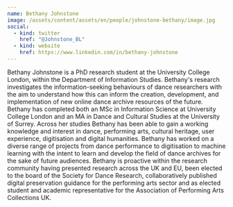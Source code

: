 ```yaml
---
name: Bethany Johnstone
image: /assets/content/assets/en/people/johnstone-bethany/image.jpg
social:
  - kind: twitter
    href: "@Johnstone_BL"
  - kind: website
    href: https://www.linkedin.com/in/bethany-johnstone
---
```

Bethany Johnstone is a PhD research student at the University College London, within the Department of Information Studies. Bethany's research investigates the information-seeking behaviours of dance researchers with the aim to understand how this can inform the creation, development, and implementation of new online dance archive resources of the future. Bethany has completed both an MSc in Information Science at University College London and an MA in Dance and Cultural Studies at the University of Surrey. Across her studies Bethany has been able to gain a working knowledge and interest in dance, performing arts, cultural heritage, user experience, digitisation and digital humanities. Bethany has worked on a diverse range of projects from dance performance to digitisation to machine learning with the intent to learn and develop the field of dance archives for the sake of future audiences. Bethany is proactive within the research community having presented research across the UK and EU, been elected to the board of the Society for Dance Research, collaboratively published digital preservation guidance for the performing arts sector and as elected student and academic representative for the Association of Performing Arts Collections UK.